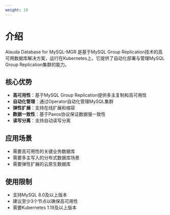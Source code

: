 ```yaml
---
weight: 10
---
```


# 介绍

Alauda Database for MySQL-MGR 是基于MySQL Group Replication技术的高可用数据库解决方案，运行在Kubernetes上。它提供了自动化部署与管理MySQL Group Replication集群的能力。

## 核心优势

- **高可用性**：基于MySQL Group Replication提供多主复制和高可用性
- **自动化管理**：通过Operator自动化管理MySQL集群
- **弹性扩展**：支持在线扩展和缩容
- **数据一致性**：基于Paxos协议保证数据强一致性
- **读写分离**：支持自动读写分离

## 应用场景

- 需要高可用性的关键业务数据库
- 需要多主写入的分布式数据库场景
- 需要弹性扩展的云原生数据库

## 使用限制

- 支持MySQL 8.0及以上版本
- 建议至少3个节点以确保高可用性
- 需要Kubernetes 1.19及以上版本
